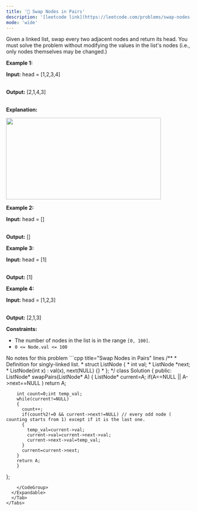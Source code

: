 ```yaml
---
title: '🧀 Swap Nodes in Pairs'
description: '[leetcode link](https://leetcode.com/problems/swap-nodes-in-pairs/description/)'
mode: 'wide'
---
```

<Tabs>
  <Tab title="Question" icon="circle-question" iconType="regular">
    <Card>
      <p>Given a&nbsp;linked list, swap every two adjacent nodes and return its head. You must solve the problem without&nbsp;modifying the values in the list&#39;s nodes (i.e., only nodes themselves may be changed.)</p>   <p><strong class="example">Example 1:</strong></p>  <div class="example-block"> <p><strong>Input:</strong> <span class="example-io">head = [1,2,3,4]</span></p>  <p><br/> <strong>Output:</strong> <span class="example-io">[2,1,4,3]</span></p>  <p><br/> <strong>Explanation:</strong></p>  <p><img alt="" src="https://assets.leetcode.com/uploads/2020/10/03/swap_ex1.jpg" style="width: 422px; height: 222px;" /></p> </div>  <p><strong class="example">Example 2:</strong></p>  <div class="example-block"> <p><strong>Input:</strong> <span class="example-io">head = []</span></p>  <p><br/> <strong>Output:</strong> <span class="example-io">[]</span></p> </div>  <p><strong class="example">Example 3:</strong></p>  <div class="example-block"> <p><strong>Input:</strong> <span class="example-io">head = [1]</span></p>  <p><br/> <strong>Output:</strong> <span class="example-io">[1]</span></p> </div>  <p><strong class="example">Example 4:</strong></p>  <div class="example-block"> <p><strong>Input:</strong> <span class="example-io">head = [1,2,3]</span></p>  <p><br/> <strong>Output:</strong> <span class="example-io">[2,1,3]</span></p> </div>   <p><strong>Constraints:</strong></p>  <ul>  <li>The number of nodes in the&nbsp;list&nbsp;is in the range <code>[0, 100]</code>.</li>  <li><code>0 &lt;= Node.val &lt;= 100</code></li> </ul> 
    </Card>
  </Tab>
  <Tab title="Solution" icon="lightbulb" iconType="regular" >
    <Card>
      No notes for this problem
    </Card>
  <Expandable title="code">
    <CodeGroup dropdown>
```cpp title="Swap Nodes in Pairs" lines
/**
 * Definition for singly-linked list.
 * struct ListNode {
 *     int val;
 *     ListNode *next;
 *     ListNode(int x) : val(x), next(NULL) {}
 * };
 */
class Solution {
public:
    ListNode* swapPairs(ListNode* A) {
        ListNode* current=A;
        if(A==NULL || A->next==NULL )
          return A;
    
        int count=0;int temp_val;
        while(current!=NULL)
        {
          count++;
          if(count%2!=0 && current->next!=NULL) // every odd node ( counting starts from 1) except if it is the last one.
          {
            temp_val=current->val;
            current->val=current->next->val;
            current->next->val=temp_val;
          }
          current=current->next;
        }
        return A;
        }
};
```
    </CodeGroup>
  </Expandable>
  </Tab>
</Tabs>